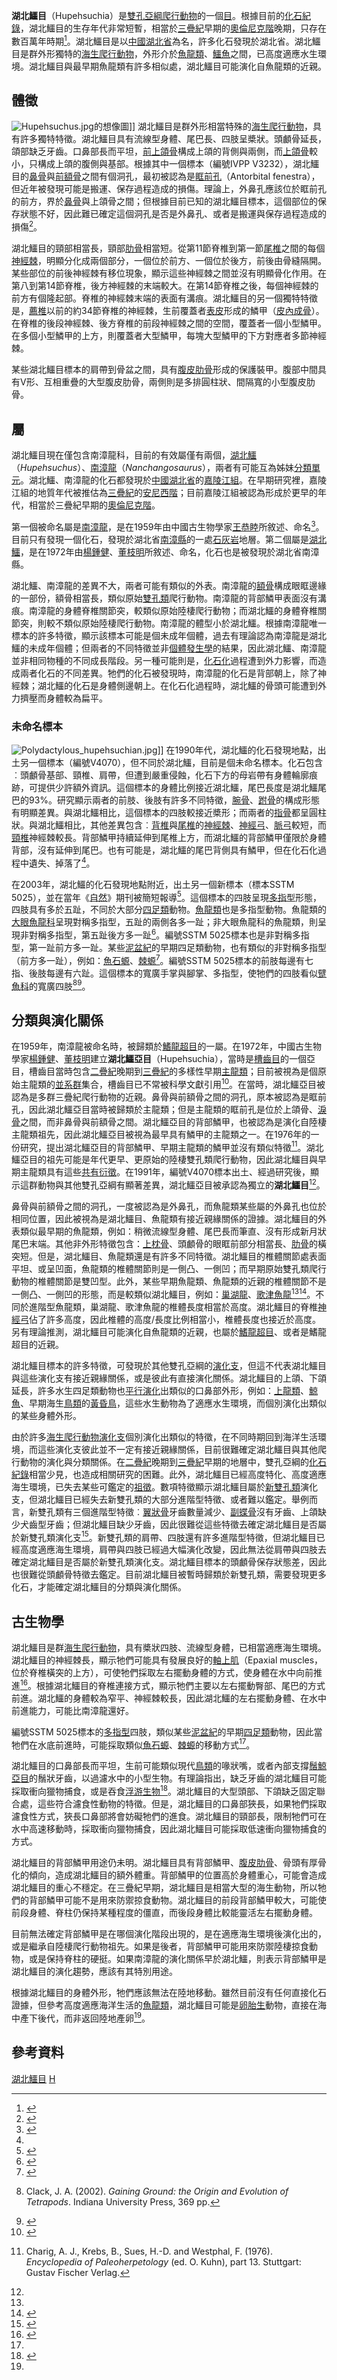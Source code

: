 {{Automatic taxobox
| taxon = Hupehsuchia
| authority = [[楊鍾健|Young]] & [[董枝明|Dong]], 1972
| name = 湖北鳄目
| image = HupehsuchusNanchangensis-PaleozoologicalMuseumOfChina-May23-08.jpg
| image_caption = [[湖北鱷|湖北鱷]]的化石，位於[[中國古動物館|中國古動物館]] 
| fossil_range = 早三叠世奧倫尼克階{{fossil_range|248|247.2}}
| subdivision_ranks = [[屬_(生物)|屬]]
| subdivision = 
*†[[始湖北鳄属|始湖北鳄属]] ''Eohupehsuchus''
*†[[南漳龍科|南漳龍科]] ''Nanchangosauridae''
**†[[南漳龙属|南漳龙属]] ''Nanchangosaurus''
*†[[湖北鳄科|湖北鳄科]] ''Hupehsuchidae''
**†[[湖北鳄属|湖北鳄属]] ''Hupehsuchus''
**†[[似湖北鳄亚科|似湖北鳄亚科]] ''Parahupehsuchinae''
***†[[扇桨龙属|扇桨龙属]] ''Eretmorhipis''
***†[[似湖北鳄属|似湖北鳄属]] ''Parahupehsuchus''
}}

'''湖北鱷目'''（Hupehsuchia）是[[雙孔亞綱|雙孔亞綱]][[爬行動物|爬行動物]]的一個[[目_(生物)|目]]。根據目前的[[化石紀錄|化石紀錄]]，湖北鱷目的生存年代非常短暫，相當於[[三疊紀|三疊紀]]早期的[[奧倫尼克階|奧倫尼克階]]晚期，只存在數百萬年時期<ref>{{en}}{{cite journal | last1 = Motani | first1 = R. | year = 2009 | title = The Evolution of Marine Reptiles | url = | journal = Evolution: Education and Outreach | volume = 2 | issue = 2| pages = 224–235 | doi = 10.1007/s12052-009-0139-y }}</ref>。湖北鱷目是以[[中國|中國]][[湖北省|湖北省]]為名，許多化石發現於湖北省。湖北鱷目是群外形獨特的[[海生爬行動物|海生爬行動物]]，外形介於[[魚龍類|魚龍類]]、[[鱷魚|鱷魚]]之間，已高度適應水生環境。湖北鱷目與最早期魚龍類有許多相似處，湖北鱷目可能演化自魚龍類的近親。

==體徵==
[[Image:Hupehsuchus.jpg|thumb]]的想像圖]]
湖北鱷目是群外形相當特殊的[[海生爬行動物|海生爬行動物]]，具有許多獨特特徵。湖北鱷目具有流線型身體、尾巴長、四肢呈槳狀。頭顱骨延長，頜部缺乏牙齒。口鼻部長而平坦，[[前上頜骨|前上頜骨]]構成上頜的背側與兩側，而[[上頜骨|上頜骨]]較小，只構成上頜的腹側與基部。根據其中一個標本（編號IVPP V3232），湖北鱷目的[[鼻骨|鼻骨]]與[[前額骨|前額骨]]之間有個洞孔，最初被認為是[[眶前孔|眶前孔]]（Antorbital fenestra），但近年被發現可能是搬運、保存過程造成的損傷。理論上，外鼻孔應該位於眶前孔的前方，界於[[鼻骨|鼻骨]]與上頜骨之間；但根據目前已知的湖北鱷目標本，這個部位的保存狀態不好，因此難已確定這個洞孔是否是外鼻孔、或者是搬運與保存過程造成的損傷<ref name=RC91>{{en}}{{cite journal |doi=10.1098/rstb.1991.0004 |last=Carrol |first=Robert L. |coauthor= Dong, Z.-M. |year=1991 |title=''Hupehsuchus'', an enigmatic aquatic reptile from the Triassic of China, and the problem of establishing relationships|journal=Philosophical Transactions: Biological Sciences |volume=331 |issue=1260 |pages=131–153}}</ref>。 

湖北鱷目的頸部相當長，頸部[[肋骨|肋骨]]相當短。從第11節脊椎到第一節[[尾椎|尾椎]]之間的每個[[神經棘|神經棘]]，明顯分化成兩個部分，一個位於前方、一個位於後方，前後由骨縫隔開。某些部位的前後神經棘有移位現象，顯示這些神經棘之間並沒有明顯骨化作用。在第八到第14節脊椎，後方神經棘的末端較大。在第14節脊椎之後，每個神經棘的前方有個隆起部。脊椎的神經棘末端的表面有溝痕。湖北鱷目的另一個獨特特徵是，[[薦椎|薦椎]]以前的約34節脊椎的神經棘，生前覆蓋者[[表皮|表皮]]形成的鱗甲（[[皮內成骨|皮內成骨]]）。在脊椎的後段神經棘、後方脊椎的前段神經棘之間的空間，覆蓋者一個小型鱗甲。在多個小型鱗甲的上方，則覆蓋者大型鱗甲，每塊大型鱗甲的下方對應者多節神經棘。

某些湖北鱷目標本的肩帶到骨盆之間，具有[[腹皮肋骨|腹皮肋骨]]形成的保護裝甲。腹部中間具有V形、互相重疊的大型腹皮肋骨，兩側則是多排圓柱狀、間隔寬的小型腹皮肋骨。

==屬==
湖北鱷目現在僅包含南漳龍科，目前的有效屬僅有兩個，[[湖北鱷|湖北鱷]]（''Hupehsuchus''）、[[南漳龍|南漳龍]]（''Nanchangosaurus''），兩者有可能互為姊妹[[分類單元|分類單元]]。湖北鱷、南漳龍的化石都發現於[[中國|中國]][[湖北省|湖北省]]的[[嘉陵江組|嘉陵江組]]。在早期研究裡，嘉陵江組的地質年代被推估為[[三疊紀|三疊紀]]的[[安尼西階|安尼西階]]；目前嘉陵江組被認為形成於更早的年代，相當於三疊紀早期的[[奧倫尼克階|奧倫尼克階]]。

第一個被命名屬是[[南漳龍|南漳龍]]，是在1959年由中國古生物學家[[王恭睦|王恭睦]]所敘述、命名<ref>{{de}}{{cite journal | last1 = Wang | first1 = K. | year = 1959 | title = Ueber eine neue fossile Reptilform von Provinz Hupeh, China | url = | journal = Acta Palaeontologica Sinica | volume = 7 | issue = 5| pages = 373–378 }}</ref>。目前只有發現一個化石，發現於湖北省[[南漳縣|南漳縣]]的一處[[石灰岩|石灰岩]]地層。第二個屬是[[湖北鱷|湖北鱷]]，是在1972年由[[楊鍾健|楊鍾健]]、[[董枝明|董枝明]]所敘述、命名，化石也是被發現於湖北省南漳縣。

湖北鱷、南漳龍的差異不大，兩者可能有類似的外表。南漳龍的[[額骨|額骨]]構成眼眶邊緣的一部份，額骨相當長，類似原始[[雙孔類|雙孔類]]爬行動物。南漳龍的背部鱗甲表面沒有溝痕。南漳龍的身體脊椎關節突，較類似原始陸棲爬行動物；而湖北鱷的身體脊椎關節突，則較不類似原始陸棲爬行動物。南漳龍的體型小於湖北鱷。根據南漳龍唯一標本的許多特徵，顯示該標本可能是個未成年個體，過去有理論認為南漳龍是湖北鱷的未成年個體；但兩者的不同特徵並非[[個體發生學|個體發生學]]的結果，因此湖北鱷、南漳龍並非相同物種的不同成長階段。另一種可能則是，[[化石化|化石化]]過程遭到外力影響，而造成兩者化石的不同差異。牠們的化石被發現時，南漳龍的化石是背部朝上，除了神經棘；湖北鱷的化石是身體側邊朝上。在化石化過程時，湖北鱷的骨頭可能遭到外力擠壓而身體較為扁平。

===未命名標本===
[[Image:Polydactylous_hupehsuchian.jpg|thumb]]]]
在1990年代，湖北鱷的化石發現地點，出土另一個標本（編號V4070），但不同於湖北鱷，目前是個未命名標本。化石包含︰頭顱骨基部、頸椎、肩帶，但遭到嚴重侵蝕，化石下方的母岩帶有身體輪廓痕跡，可提供少許額外資訊。這個標本的身體比例接近湖北鱷，尾巴長度是湖北鱷尾巴的93%。研究顯示兩者的前肢、後肢有許多不同特徵，[[腕骨|腕骨]]、[[跗骨|跗骨]]的構成形態有明顯差異。與湖北鱷相比，這個標本的四肢較接近槳形；而兩者的[[指骨|指骨]]都呈圓柱狀。與湖北鱷相比，其他差異包含︰[[背椎|背椎]]與[[尾椎|尾椎]]的[[神經棘|神經棘]]、[[神經弓|神經弓]]、[[脈弓|脈弓]]較短，而[[頸椎|頸椎]]神經棘較長。背部鱗甲持續延伸到尾椎上方，而湖北鱷的背部鱗甲僅限於身體背部，沒有延伸到尾巴。也有可能是，湖北鱷的尾巴背側具有鱗甲，但在化石化過程中遺失、掉落了<ref name=RC91/>。

在2003年，湖北鱷的化石發現地點附近，出土另一個新標本（標本SSTM 5025），並在當年《[[自然_(雜誌)|自然]]》期刊被簡短報導<ref name=WLZD03>{{en}}{{cite journal |last=Wu |first=X.-C. |coauthors=Li, Z.; Zhou, B.-C.; and Dong, Z.-M. |year=2003 |title=A polydactylous amniote from the Triassic period |journal=Nature |volume=426 |pages=516 |pmid=14654831 |issue=6966 |doi=10.1038/426516a }}</ref>。這個標本的四肢呈現[[多指型|多指型]]形態，四肢具有多於五趾，不同於大部分[[四足類|四足類]]動物。[[魚龍類|魚龍類]]也是多指型動物。魚龍類的[[大眼魚龍科|大眼魚龍科]]呈現對稱多指型，五趾的兩側各多一趾；非大眼魚龍科的魚龍類，則呈現非對稱多指型，第五趾後方多一趾<ref>{{en}}{{cite journal | last1 = Motani | first1 = R. | year = 1999 | title = On the evolution and homologies of ichthyopterygian forefins | url = | journal = Journal of Vertebrate Paleontology | volume = 19 | issue = 1| pages = 28–41 | doi = 10.1080/02724634.1999.10011120 }}</ref>。編號SSTM 5025標本也是非對稱多指型，第一趾前方多一趾。某些[[泥盆紀|泥盆紀]]的早期四足類動物，也有類似的非對稱多指型（前方多一趾），例如：[[魚石螈|魚石螈]]、[[棘被螈屬|棘螈]]<ref name=CC90>{{en}}{{cite journal |doi=10.1038/347066a0 |last=Coates |first=C. C. |coauthors=and Clack, J. A. |year=1990 |title=Polydactyly in the earliest known tetrapod limbs |journal=Nature |volume=347 |pages=66–99 |issue=6288}}</ref>。編號SSTM 5025標本的前肢每邊有七指、後肢每邊有六趾。這個標本的寬廣手掌與腳掌、多指型，使牠們的四肢看似[[躄魚科|躄魚科]]的寬廣四肢<ref>{{en}}Clack, J. A. (2002). ''Gaining Ground: the Origin and Evolution of Tetrapods''. Indiana University Press, 369 pp.</ref><ref>{{en}}{{cite journal | last1 = Edwards | first1 = J. L. | year = 1989 | title = Two Perspectives on the Evolution of the Tetrapod Limb | url = | journal = American Zoologist | volume = 29 | issue = 1| pages = 235–254 }}</ref>。

==分類與演化關係==
在1959年，南漳龍被命名時，被歸類於[[鰭龍超目|鰭龍超目]]的一屬。在1972年，中國古生物學家[[楊鍾健|楊鍾健]]、[[董枝明|董枝明]]建立'''湖北鱷亞目'''（Hupehsuchia），當時是[[槽齒目|槽齒目]]的一個亞目，槽齒目當時包含[[二疊紀|二疊紀]]晚期到[[三疊紀|三疊紀]]的多樣性早期[[主龍類|主龍類]]；目前被視為是個原始主龍類的[[並系群|並系群]]集合，槽齒目已不常被科學文獻引用<ref name=YD72>{{en}}{{cite journal |last=Young |first=C. C. |coauthor= Dong, Z.-M. |year=1972 |title=On the aquatic reptiles of the Triassic in China |journal=Vert. Paleont. Mem |volume=9 |pages=1–34}}</ref>。在當時，湖北鱷亞目被認為是多群三疊紀爬行動物的近親。鼻骨與前額骨之間的洞孔，原本被認為是眶前孔，因此湖北鱷亞目當時被歸類於主龍類；但是主龍類的眶前孔是位於上頜骨、[[淚骨|淚骨]]之間，而非鼻骨與前額骨之間。湖北鱷亞目的背部鱗甲，也被認為是演化自陸棲主龍類祖先，因此湖北鱷亞目被視為最早具有鱗甲的主龍類之一。在1976年的一份研究，提出湖北鱷亞目的背部鱗甲、早期主龍類的鱗甲並沒有類似特徵<ref>{{en}}Charig, A. J., Krebs, B., Sues, H.-D. and Westphal, F. (1976). ''Encyclopedia of Paleoherpetology'' (ed. O. Kuhn), part 13. Stuttgart: Gustav Fischer Verlag.</ref>。湖北鱷亞目的祖先可能是年代更早、更原始的陸棲雙孔類爬行動物，因此湖北鱷目與早期主龍類具有這些[[共有衍徵|共有衍徵]]。在1991年，編號V4070標本出土、經過研究後，顯示這群動物與其他雙孔亞綱有顯著差異，湖北鱷亞目被承認為獨立的'''湖北鱷目'''<ref name=RC91/>。 

鼻骨與前額骨之間的洞孔，一度被認為是外鼻孔，而魚龍類某些屬的外鼻孔也位於相同位置，因此被視為是湖北鱷目、魚龍類有接近親緣關係的證據。湖北鱷目的外表類似最早期的魚龍類，例如：稍微流線型身體、尾巴長而筆直、沒有形成新月狀尾巴末端。其他非外形特徵包含：[[上枕骨|上枕骨]]、頭顱骨的眼眶前部分相當長、[[肋骨|肋骨]]的橫突短。但是，湖北鱷目、魚龍類還是有許多不同特徵。湖北鱷目的椎體關節處表面平坦、或呈凹面，魚龍類的椎體關節則是一側凸、一側凹；而早期原始雙孔類爬行動物的椎體關節是雙凹型。此外，某些早期魚龍類、魚龍類的近親的椎體關節不是一側凸、一側凹的形態，而是較類似湖北鱷目，例如：[[巢湖龍|巢湖龍]]、[[歌津魚龍|歌津魚龍]]<ref name=YD72/><ref>{{en}}{{cite journal | last1 = Shikama | first1 = T. | last2 = Kamei | first2 = T. | last3 = Murata | first3 = M. | year = 1978 | title = Early Triassic ichthyosaurus, ''Utatsusaurus hataii'' gen. et. sp. nov., from the Kitakami Massif, Northeast Japan | url = | journal = Tohoku University, Science Reports, ser. 2 | volume = 48 | issue = 2| pages = 77–97 }}</ref>。不同於進階型魚龍類，巢湖龍、歌津魚龍的椎體長度相當於高度。湖北鱷目的脊椎[[神經弓|神經弓]]佔了許多高度，因此椎體的高度/長度比例相當小，椎體長度也接近於高度。另有理論推測，湖北鱷目可能演化自魚龍類的近親，也屬於[[鰭龍超目|鰭龍超目]]、或者是鰭龍超目的近親。

湖北鱷目標本的許多特徵，可發現於其他雙孔亞綱的[[演化支|演化支]]，但這不代表湖北鱷目與這些演化支有接近親緣關係，或是彼此有直接演化關係。湖北鱷目的上頜、下頜延長，許多水生四足類動物也[[平行演化|平行演化]]出類似的口鼻部外形，例如：[[上龍類|上龍類]]、[[鯨魚|鯨魚]]、早期海生[[鳥類|鳥類]]的[[黃昏鳥|黃昏鳥]]，這些水生動物為了適應水生環境，而個別演化出類似的某些身體外形。

由於許多[[海生爬行動物|海生爬行動物]][[演化支|演化支]]個別演化出類似的特徵，在不同時期回到海洋生活環境，而這些演化支彼此並不一定有接近親緣關係，目前很難確定湖北鱷目與其他爬行動物的演化與分類關係。在[[二疊紀|二疊紀]]晚期到[[三疊紀|三疊紀]]早期的地層中，雙孔亞綱的[[化石紀錄|化石紀錄]]相當少見，也造成相關研究的困難。此外，湖北鱷目已經高度特化、高度適應海生環境，已失去某些可鑑定的[[祖徵|祖徵]]。數項特徵顯示湖北鱷目屬於[[新雙孔類|新雙孔類]]演化支，但湖北鱷目已經失去新雙孔類的大部分進階型特徵、或者難以鑑定。舉例而言，新雙孔類有三個進階型特徵︰[[翼狀骨|翼狀骨]]牙齒數量減少、[[副蝶骨|副蝶骨]]沒有牙齒、上頜缺少犬齒型牙齒；但湖北鱷目缺少牙齒，因此很難從這些特徵去確定湖北鱷目是否屬於新雙孔類演化支<ref>{{en}}{{cite journal | last1 = Benton | first1 = M. J. | year = 1985 | title = Classification and phylogeny of the diapsid reptiles | url = | journal = Zoological Journal of the Linnean Society | volume = 84 | issue = 2| pages = 97–164 | doi = 10.1111/j.1096-3642.1985.tb01796.x }}</ref>。新雙孔類的肩帶、四肢還有許多進階型特徵，但湖北鱷目已經高度適應海生環境，肩帶與四肢已經過大幅演化改變，因此無法從肩帶與四肢去確定湖北鱷目是否屬於新雙孔類演化支。湖北鱷目標本的頭顱骨保存狀態差，因此也很難從頭顱骨特徵去鑑定。目前湖北鱷目被暫時歸類於新雙孔類，需要發現更多化石，才能確定湖北鱷目的分類與演化關係。

==古生物學==
湖北鱷目是群[[海生爬行動物|海生爬行動物]]，具有槳狀四肢、流線型身體，已相當適應海生環境。湖北鱷目的神經棘長，顯示牠們可能具有發展良好的[[軸上肌|軸上肌]]（Epaxial muscles，位於脊椎橫突的上方），可使牠們採取左右擺動身體的方式，使身體在水中向前推進<ref>{{en}}{{cite journal | last1 = Massare | first1 = J. A. | year = 1988 | title = Swimming capabilities of Mesozoic marine reptiles: implications for method of predation | url =https://archive.org/details/sim_paleobiology_spring-1988_14_2/page/187| journal = Paleobiology | volume = 14 | issue = | pages = 187–205 }}</ref>。根據湖北鱷目的脊椎連接方式，顯示牠們主要以左右擺動臀部、尾巴的方式前進。湖北鱷的身體較為窄平、神經棘較長，因此湖北鱷的左右擺動身體、在水中前進能力，可能比南漳龍還好。

編號SSTM 5025標本的[[多指型|多指型]]四肢，類似某些[[泥盆紀|泥盆紀]]的早期[[四足類|四足類]]動物，因此當牠們在水底前進時，可能採取類似[[魚石螈|魚石螈]]、[[棘被螈屬|棘螈]]的移動方式<ref name=CC90/>。

湖北鱷目的口鼻部長而平坦，生前可能類似現代[[鳥類|鳥類]]的喙狀嘴，或者內部支撐[[鬚鯨亞目|鬚鯨亞目]]的鬚狀牙齒，以過濾水中的小型生物。有理論指出，缺乏牙齒的湖北鱷目可能採取衝向獵物捕食，或是吞食[[浮游生物|浮游生物]]<ref>{{en}}{{cite journal | last1 = Sanderson | first1 = S. L. | last2 = Wassersug | first2 = R. | year = 1990 | title = Suspension-feeding vertebrates | url = | journal = Scientific American | volume = 262 | issue = 3| pages = 96–101 | doi = 10.1038/scientificamerican0390-96 }}</ref>。湖北鱷目的大型頭部、下頜缺乏固定聯合處，這些符合濾食性動物的特徵。但是，湖北鱷目的口鼻部狹長，如果牠們採取濾食性方式，狹長口鼻部將會妨礙牠們的進食。湖北鱷目的頸部長，限制牠們可在水中高速移動時，採取衝向獵物捕食，因此湖北鱷目可能採取低速衝向獵物捕食的方式。

湖北鱷目的背部鱗甲用途仍未明。湖北鱷目具有背部鱗甲、[[腹皮肋骨|腹皮肋骨]]、骨頭有厚骨化的傾向，造成湖北鱷目的額外體重。背部鱗甲的位置高於身體重心，可能會造成湖北鱷目的重心不穩定。在三疊紀早期，湖北鱷目是相當大型的海生動物，所以牠們的背部鱗甲可能不是用來防禦掠食動物。湖北鱷目的前段背部鱗甲較大，可能使前段身體、脊柱仍保持某種程度的僵直，而後段身體比較能靈活左右擺動身體。

目前無法確定背部鱗甲是在哪個演化階段出現的，是在適應海生環境後演化出的，或是繼承自陸棲爬行動物祖先。如果是後者，背部鱗甲可能用來防禦陸棲掠食動物，或是保持脊柱的硬挺。如果南漳龍的演化關係早於湖北鱷，則表示背部鱗甲是湖北鱷目的演化趨勢，應該有其特別用途。

根據湖北鱷目的身體外形，牠們應該無法在陸地移動。雖然目前沒有任何直接化石證據，但參考高度適應海洋生活的[[魚龍類|魚龍類]]，湖北鱷目可能是[[卵胎生|卵胎生]]動物，直接在海中產下後代，而非返回陸地產卵<ref name=RC91/>。

==參考資料==
{{reflist}}
{{魚龍形下綱|B.}}
{{Taxonbar}}
[[Category:湖北鱷目|]]
[[Category:1959年描述的分类群|H]]